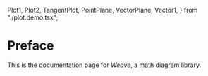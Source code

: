   Plot1,
  Plot2,
  TangentPlot,
  PointPlane,
  VectorPlane,
  Vector1,
} from "./plot.demo.tsx";

# Preface

This is the documentation page for _Weave_, a math diagram library.

<Tile>
  <article>
    <Plot1 />
    <Plot2 />
    <Graph1 />
  </article>
  <article>
    <Tree1 />
    <TangentPlot />
    <Tree2 />
    <Vector1 />
  </article>
  <article>
    <PointPlane />
    <VectorPlane />
  </article>
</Tile>
